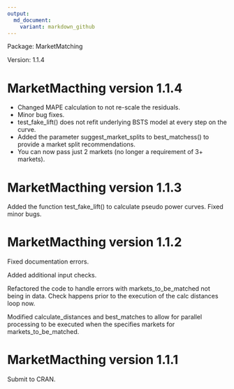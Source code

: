 ```yaml
---
output:
  md_document:
    variant: markdown_github
---
```



Package: MarketMatching

Version: 1.1.4

# MarketMacthing version 1.1.4
- Changed MAPE calculation to not re-scale the residuals.
- Minor bug fixes.
- test_fake_lift() does not refit underlying BSTS model at every step on the curve.
- Added the parameter suggest_market_splits to best_matchess() to provide a market split recommendations.
- You can now pass just 2 markets (no longer a requirement of 3+ markets).

# MarketMacthing version 1.1.3
Added the function test_fake_lift() to calculate pseudo power curves. 
Fixed minor bugs.

# MarketMacthing version 1.1.2
Fixed documentation errors.

Added additional input checks.

Refactored the code to handle errors with markets_to_be_matched not being in data. Check happens prior to the execution of the calc distances loop now.

Modified calculate_distances and best_matches to allow for parallel processing to be executed when the specifies markets for markets_to_be_matched.

# MarketMacthing version 1.1.1
Submit to CRAN.




